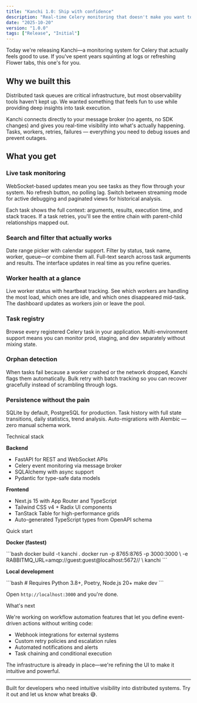 ```yaml
---
title: "Kanchi 1.0: Ship with confidence"
description: "Real-time Celery monitoring that doesn't make you want to quit"
date: "2025-10-20"
version: "1.0.0"
tags: ["Release", "Initial"]
---
```


Today we're releasing Kanchi—a monitoring system for Celery that actually feels good to use. If you've spent years squinting at logs or refreshing Flower tabs, this one's for you.

## Why we built this

Distributed task queues are critical infrastructure, but most observability tools haven't kept up. We wanted something that feels fun to use while providing deep insights into task execution.

Kanchi connects directly to your message broker (no agents, no SDK changes) and gives you real-time visibility into what's actually happening. Tasks, workers, retries, failures — everything you need to debug issues and prevent outages.

## What you get

### Live task monitoring
WebSocket-based updates mean you see tasks as they flow through your system. No refresh button, no polling lag. Switch between streaming mode for active debugging and paginated views for historical analysis.

Each task shows the full context: arguments, results, execution time, and stack traces. If a task retries, you'll see the entire chain with parent-child relationships mapped out.

### Search and filter that actually works
Date range picker with calendar support. Filter by status, task name, worker, queue—or combine them all. Full-text search across task arguments and results. The interface updates in real time as you refine queries.

### Worker health at a glance
Live worker status with heartbeat tracking. See which workers are handling the most load, which ones are idle, and which ones disappeared mid-task. The dashboard updates as workers join or leave the pool.

### Task registry
Browse every registered Celery task in your application. Multi-environment support means you can monitor prod, staging, and dev separately without mixing state.

### Orphan detection
When tasks fail because a worker crashed or the network dropped, Kanchi flags them automatically. Bulk retry with batch tracking so you can recover gracefully instead of scrambling through logs.

### Persistence without the pain
SQLite by default, PostgreSQL for production. Task history with full state transitions, daily statistics, trend analysis. Auto-migrations with Alembic — zero manual schema work.

<Accordion type="multiple" collapsible className="w-full not-prose">
  <AccordionItem value="technical">
    <AccordionTrigger>Technical stack</AccordionTrigger>
    <AccordionContent className="flex flex-col gap-4 text-balance">
      <p><strong>Backend</strong></p>
      <ul className="list-disc space-y-2 pl-4">
        <li>FastAPI for REST and WebSocket APIs</li>
        <li>Celery event monitoring via message broker</li>
        <li>SQLAlchemy with async support</li>
        <li>Pydantic for type-safe data models</li>
      </ul>
      <p><strong>Frontend</strong></p>
      <ul className="list-disc space-y-2 pl-4">
        <li>Next.js 15 with App Router and TypeScript</li>
        <li>Tailwind CSS v4 + Radix UI components</li>
        <li>TanStack Table for high-performance grids</li>
        <li>Auto-generated TypeScript types from OpenAPI schema</li>
      </ul>
    </AccordionContent>
  </AccordionItem>
  <AccordionItem value="quickstart">
    <AccordionTrigger>Quick start</AccordionTrigger>
    <AccordionContent className="flex flex-col gap-4 text-balance">
      <p><strong>Docker (fastest)</strong></p>
      ```bash
      docker build -t kanchi .
      docker run -p 8765:8765 -p 3000:3000 \
        -e RABBITMQ_URL=amqp://guest:guest@localhost:5672// \
        kanchi
      ```
      <p><strong>Local development</strong></p>
      ```bash
      # Requires Python 3.8+, Poetry, Node.js 20+
      make dev
      ```
      <p>Open <code>http://localhost:3000</code> and you're done.</p>
    </AccordionContent>
  </AccordionItem>
  <AccordionItem value="roadmap">
    <AccordionTrigger>What's next</AccordionTrigger>
    <AccordionContent className="flex flex-col gap-4 text-balance">
      <p>We're working on workflow automation features that let you define event-driven actions without writing code:</p>
      <ul className="list-disc space-y-2 pl-4">
        <li>Webhook integrations for external systems</li>
        <li>Custom retry policies and escalation rules</li>
        <li>Automated notifications and alerts</li>
        <li>Task chaining and conditional execution</li>
      </ul>
      <p>The infrastructure is already in place—we're refining the UI to make it intuitive and powerful.</p>
    </AccordionContent>
  </AccordionItem>
</Accordion>

---

Built for developers who need intuitive visibility into distributed systems. Try it out and let us know what breaks 😅.
